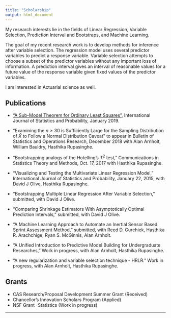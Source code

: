 ```yaml
---
title: "Scholarship"
output: html_document
---
```

My research interests lie in the fields of Linear Regression, Variable Selection, Prediction Interval and Bootstraps, and Machine Learning. 

The goal of my recent research work is  to develop methods for inference after variable selection. The regression model uses several predictor variables to 
predict a response variable. Variable selection attempts to choose a subset of the predictor variables without any important loss of information. A prediction 
interval gives an interval of reasonable values for a future value of the response variable given fixed values of the predictor variables. 

I am interested in Actuarial science as well. 


## Publications 

* ["A Sub-Model Theorem for Ordinary Least Squares"](http://www.ccsenet.org/journal/index.php/ijsp/article/view/0/37493), International Journal of Statistics and Probability, January 2019.

* "Examining the $n\geq 30$ is Sufficiently Large for the Sampling Distribution of $\bar{X}$ to Follow a Normal Distribution Caveat"  to appear in Bulletin of Statistics and Operations Research, December 2018 with Alan Arnholt, William Bauldry, Hasthika Rupasinghe. 

* "Bootstrapping analogs of the Hotelling's $T^2$ test,"  Communications in Statistics Theory and Methods, Oct. 17, 2017 with Hasthika Rupasinghe.

* "Visualizing and Testing the Multivariate Linear Regression Model,"  International Journal of Statistics and Probability, January 22, 2015, with David J Olive, Hasthika Rupasinghe.

* "Bootstrapping Multiple Linear Regression After Variable Selection,"  submitted, with David J Olive. 

* "Comparing Shrinkage Estimators With Asymptotically Optimal Prediction Intervals," submitted, with David J Olive. 



* "A Machine Learning Approach to Automate an Inertial Sensor Based Sprint Assessment Method," submitted, with Reed D. Gurchiek, Hasthika R. Arachchige, Ryan S. McGinnis, Alan Arnholt. 

* "A Unified Introduction to Predictive Model Building for Undergraduate Researches,"   Work in progress, with Alan Arnholt, Hasthika Rupasinghe. 

* "A new regularization and variable selection technique - HRLR."  Work in progress, with Alan Arnholt, Hasthika Rupasinghe. 




## Grants

* CAS Research/Proposal Development Summer Grant (Received)
* Chancellor’s Innovation Scholars Program (Applied)
* NSF Grant -Statistics (Work in progress)

<!--* AWM Travel grant (Applied) --> 

***
